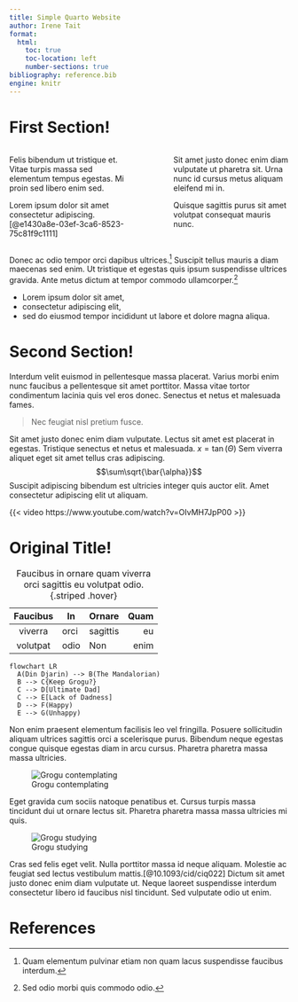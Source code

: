 ```yaml
---
title: Simple Quarto Website
author: Irene Tait
format: 
  html:
    toc: true
    toc-location: left
    number-sections: true
bibliography: reference.bib
engine: knitr
---
```




# First Section!

:::: {.columns}

::: {.column width="45%"}
Felis bibendum ut tristique et. Vitae turpis massa sed elementum tempus egestas. Mi proin sed libero enim sed.

Lorem ipsum dolor sit amet consectetur adipiscing.[@e1430a8e-03ef-3ca6-8523-75c81f9c1111]
:::

::: {.column width="10%"}
<!-- just makes the space nice, plz don't downgrade me if its technically 3 columns -->
:::

::: {.column width="45%"}
 Sit amet justo donec enim diam vulputate ut pharetra sit. Urna nunc id cursus metus aliquam eleifend mi in. 

 Quisque sagittis purus sit amet volutpat consequat mauris nunc. 
:::

::::

 Donec ac odio tempor orci dapibus ultrices.^[Quam elementum pulvinar etiam non quam lacus suspendisse faucibus interdum.] Suscipit tellus mauris a diam maecenas sed enim. Ut tristique et egestas quis ipsum suspendisse ultrices gravida. Ante metus dictum at tempor commodo ullamcorper.^[Sed odio morbi quis commodo odio.] 

 * Lorem ipsum dolor sit amet, 
* consectetur adipiscing elit, 
* sed do eiusmod tempor incididunt ut labore et dolore magna aliqua. 


# Second Section!

Interdum velit euismod in pellentesque massa placerat. Varius morbi enim nunc faucibus a pellentesque sit amet porttitor. Massa vitae tortor condimentum lacinia quis vel eros donec. Senectus et netus et malesuada fames. 

> Nec feugiat nisl pretium fusce. 

Sit amet justo donec enim diam vulputate. Lectus sit amet est placerat in egestas. Tristique senectus et netus et malesuada. $x = \tan(\Theta)$ Sem viverra aliquet eget sit amet tellus cras adipiscing. $$\sum\sqrt{\bar{\alpha}}$$ Suscipit adipiscing bibendum est ultricies integer quis auctor elit. Amet consectetur adipiscing elit ut aliquam.

{{< video https://www.youtube.com/watch?v=OIvMH7JpP00 >}}

# Original Title!

| Faucibus | In | Ornare | Quam |
|:--------:|----|:-------|-----:|
|viverra   |orci|sagittis|eu    |
|volutpat  |odio|Non     |enim  |

: Faucibus in ornare quam viverra orci sagittis eu volutpat odio. {.striped .hover}

```mermaid
flowchart LR
  A(Din Djarin) --> B(The Mandalorian)
  B --> C{Keep Grogu?}
  C --> D[Ultimate Dad]
  C --> E[Lack of Dadness]
  D --> F(Happy)
  E --> G(Unhappy)
```

 Non enim praesent elementum facilisis leo vel fringilla. Posuere sollicitudin aliquam ultrices sagittis orci a scelerisque purus. Bibendum neque egestas congue quisque egestas diam in arcu cursus. Pharetra pharetra massa massa ultricies. 
 
 ![Grogu contemplating](/images/GROGU.png){fig-alt="Grogu sitting on a mossy rock."}

 Eget gravida cum sociis natoque penatibus et. Cursus turpis massa tincidunt dui ut ornare lectus sit. Pharetra pharetra massa massa ultricies mi quis. 
 
![Grogu studying](/images/myson.png){fig-alt="Grogu standing upright, head titled curiously."}
 
 Cras sed felis eget velit. Nulla porttitor massa id neque aliquam. Molestie ac feugiat sed lectus vestibulum mattis.[@10.1093/cid/ciq022] Dictum sit amet justo donec enim diam vulputate ut. Neque laoreet suspendisse interdum consectetur libero id faucibus nisl tincidunt. Sed vulputate odio ut enim.

# References

::: {#refs}
:::